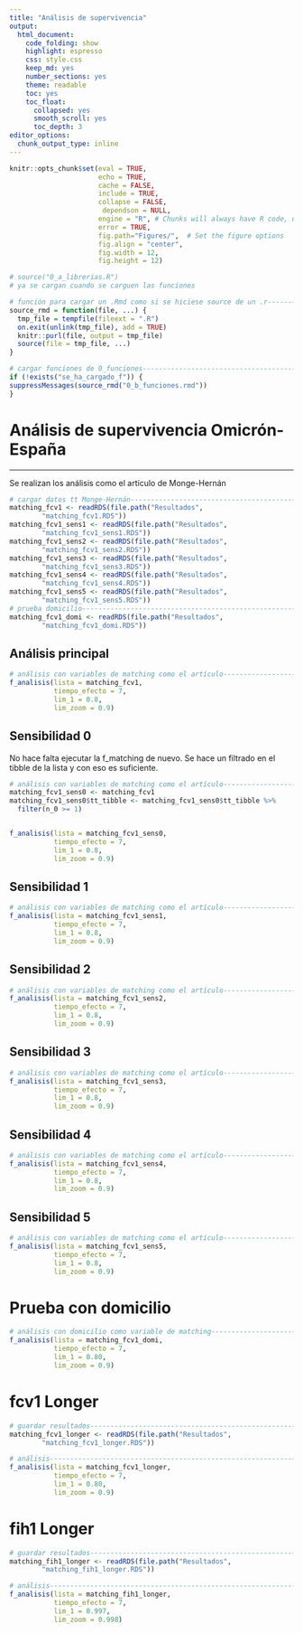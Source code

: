 ```yaml
---
title: "Análisis de supervivencia"
output: 
  html_document:
    code_folding: show
    highlight: espresso
    css: style.css
    keep_md: yes
    number_sections: yes
    theme: readable
    toc: yes  
    toc_float:
      collapsed: yes
      smooth_scroll: yes
      toc_depth: 3     
editor_options: 
  chunk_output_type: inline
---
```



```r
knitr::opts_chunk$set(eval = TRUE, 
                      echo = TRUE, 
                      cache = FALSE,
                      include = TRUE,
                      collapse = FALSE,
                       dependson = NULL,
                      engine = "R", # Chunks will always have R code, unless noted
                      error = TRUE,
                      fig.path="Figures/",  # Set the figure options
                      fig.align = "center", 
                      fig.width = 12,
                      fig.height = 12)
```

```r
# source("0_a_librerias.R")
# ya se cargan cuando se carguen las funciones

```

```r
# función para cargar un .Rmd como si se hiciese source de un .r---------------
source_rmd = function(file, ...) {
  tmp_file = tempfile(fileext = ".R")
  on.exit(unlink(tmp_file), add = TRUE)
  knitr::purl(file, output = tmp_file)
  source(file = tmp_file, ...)
}

```

```r
# cargar funciones de 0_funciones----------------------------------------------
if (!exists("se_ha_cargado_f")) {
suppressMessages(source_rmd("0_b_funciones.rmd"))
}

```

# Análisis de supervivencia Omicrón-España

***

Se realizan los análisis como el artículo de Monge-Hernán

```r
# cargar datos tt Monge-Hernán-------------------------------------------------
matching_fcv1 <- readRDS(file.path("Resultados",
        "matching_fcv1.RDS"))
matching_fcv1_sens1 <- readRDS(file.path("Resultados",
        "matching_fcv1_sens1.RDS"))
matching_fcv1_sens2 <- readRDS(file.path("Resultados",
        "matching_fcv1_sens2.RDS"))
matching_fcv1_sens3 <- readRDS(file.path("Resultados",
        "matching_fcv1_sens3.RDS"))
matching_fcv1_sens4 <- readRDS(file.path("Resultados",
        "matching_fcv1_sens4.RDS"))
matching_fcv1_sens5 <- readRDS(file.path("Resultados",
        "matching_fcv1_sens5.RDS"))
# prueba domicilio-------------------------------------------------------------
matching_fcv1_domi <- readRDS(file.path("Resultados",
        "matching_fcv1_domi.RDS"))

```

## Análisis principal

```r
# análisis con variables de matching como el artículo--------------------------
f_analisis(lista = matching_fcv1,
           tiempo_efecto = 7,
           lim_1 = 0.8,
           lim_zoom = 0.9)

```

## Sensibilidad 0

No hace falta ejecutar la f_matching de nuevo. Se hace un filtrado en el tibble de la lista y con eso es suficiente.

```r
# análisis con variables de matching como el artículo--------------------------
matching_fcv1_sens0 <- matching_fcv1
matching_fcv1_sens0$tt_tibble <- matching_fcv1_sens0$tt_tibble %>%
  filter(n_0 >= 1)


f_analisis(lista = matching_fcv1_sens0,
           tiempo_efecto = 7,
           lim_1 = 0.8,
           lim_zoom = 0.9)

```

## Sensibilidad 1

```r
# análisis con variables de matching como el artículo--------------------------
f_analisis(lista = matching_fcv1_sens1,
           tiempo_efecto = 7,
           lim_1 = 0.8,
           lim_zoom = 0.9)

```

## Sensibilidad 2

```r
# análisis con variables de matching como el artículo--------------------------
f_analisis(lista = matching_fcv1_sens2,
           tiempo_efecto = 7,
           lim_1 = 0.8,
           lim_zoom = 0.9)

```

## Sensibilidad 3

```r
# análisis con variables de matching como el artículo--------------------------
f_analisis(lista = matching_fcv1_sens3,
           tiempo_efecto = 7,
           lim_1 = 0.8,
           lim_zoom = 0.9)

```

## Sensibilidad 4

```r
# análisis con variables de matching como el artículo--------------------------
f_analisis(lista = matching_fcv1_sens4,
           tiempo_efecto = 7,
           lim_1 = 0.8,
           lim_zoom = 0.9)

```

## Sensibilidad 5

```r
# análisis con variables de matching como el artículo--------------------------
f_analisis(lista = matching_fcv1_sens5,
           tiempo_efecto = 7,
           lim_1 = 0.8,
           lim_zoom = 0.9)

```

# Prueba con domicilio

```r
# análisis con domicilio como variable de matching-----------------------------
f_analisis(lista = matching_fcv1_domi,
           tiempo_efecto = 7,
           lim_1 = 0.80,
           lim_zoom = 0.9)

```

# fcv1 Longer

```r
# guardar resultados-----------------------------------------------------------
matching_fcv1_longer <- readRDS(file.path("Resultados",
        "matching_fcv1_longer.RDS"))

```

```r
# análisis---------------------------------------------------------------------
f_analisis(lista = matching_fcv1_longer,
           tiempo_efecto = 7,
           lim_1 = 0.80,
           lim_zoom = 0.9)

```

# fih1 Longer

```r
# guardar resultados-----------------------------------------------------------
matching_fih1_longer <- readRDS(file.path("Resultados",
        "matching_fih1_longer.RDS"))

```

```r
# análisis---------------------------------------------------------------------
f_analisis(lista = matching_fih1_longer,
           tiempo_efecto = 7,
           lim_1 = 0.997,
           lim_zoom = 0.998)

```

